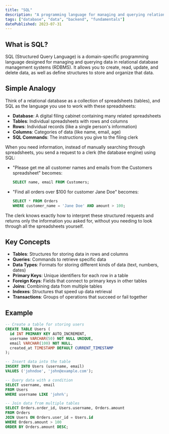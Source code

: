 ```yaml
---
title: "SQL"
description: "A programming language for managing and querying relational databases that allows for structured data manipulation and retrieval."
tags: ["database", "data", "backend", "fundamentals"]
datePublished: 2023-07-31
---
```


## What is SQL?

SQL (Structured Query Language) is a domain-specific programming language designed for managing and querying data in relational database management systems (RDBMS). It allows you to create, read, update, and delete data, as well as define structures to store and organize that data.

## Simple Analogy

Think of a relational database as a collection of spreadsheets (tables), and SQL as the language you use to work with these spreadsheets:

- **Database**: A digital filing cabinet containing many related spreadsheets
- **Tables**: Individual spreadsheets with rows and columns
- **Rows**: Individual records (like a single person's information)
- **Columns**: Categories of data (like name, email, age)
- **SQL Commands**: The instructions you give to the filing clerk

When you need information, instead of manually searching through spreadsheets, you send a request to a clerk (the database engine) using SQL:

- "Please get me all customer names and emails from the Customers spreadsheet" becomes:
  ```sql
  SELECT name, email FROM Customers;
  ```

- "Find all orders over $100 for customer Jane Doe" becomes:
  ```sql
  SELECT * FROM Orders 
  WHERE customer_name = 'Jane Doe' AND amount > 100;
  ```

The clerk knows exactly how to interpret these structured requests and returns only the information you asked for, without you needing to look through all the spreadsheets yourself.

## Key Concepts

- **Tables**: Structures for storing data in rows and columns
- **Queries**: Commands to retrieve specific data
- **Data Types**: Formats for storing different kinds of data (text, numbers, dates)
- **Primary Keys**: Unique identifiers for each row in a table
- **Foreign Keys**: Fields that connect to primary keys in other tables
- **Joins**: Combining data from multiple tables
- **Indexes**: Structures that speed up data retrieval
- **Transactions**: Groups of operations that succeed or fail together

## Example

```sql
-- Create a table for storing users
CREATE TABLE Users (
  id INT PRIMARY KEY AUTO_INCREMENT,
  username VARCHAR(50) NOT NULL UNIQUE,
  email VARCHAR(100) NOT NULL,
  created_at TIMESTAMP DEFAULT CURRENT_TIMESTAMP
);

-- Insert data into the table
INSERT INTO Users (username, email) 
VALUES ('johndoe', 'john@example.com');

-- Query data with a condition
SELECT username, email 
FROM Users 
WHERE username LIKE 'john%';

-- Join data from multiple tables
SELECT Orders.order_id, Users.username, Orders.amount
FROM Orders
JOIN Users ON Orders.user_id = Users.id
WHERE Orders.amount > 100
ORDER BY Orders.amount DESC;
``` 